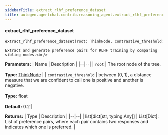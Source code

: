```yaml
---
sidebarTitle: extract_rlhf_preference_dataset
title: autogen.agentchat.contrib.reasoning_agent.extract_rlhf_preference_dataset
---
```


<code class="doc-symbol doc-symbol-heading doc-symbol-function"></code>
#### extract_rlhf_preference_dataset

```python
extract_rlhf_preference_dataset(root: ThinkNode, contrastive_threshold: float = 0.2) -> list[dict[str, Any]]
```

    Extract and generate preference pairs for RLHF training by comparing sibling nodes.<br/>

<b>Parameters:</b>
| Name | Description |
|--|--|
| `root` | The root node of the tree.<br/><br/>**Type:** [ThinkNode](/docs/api-reference/autogen/ThinkNode) |
| `contrastive_threshold` | between (0, 1), a distance measure that we are confident to call one is positive and another is negative.<br/><br/>**Type:** float<br/><br/>**Default:** 0.2 |

<b>Returns:</b>
| Type | Description |
|--|--|
| list[dict[str, typing.Any]] | List[Dict]: List of preference pairs, where each pair contains two responses and indicates which one is preferred. |

<br />